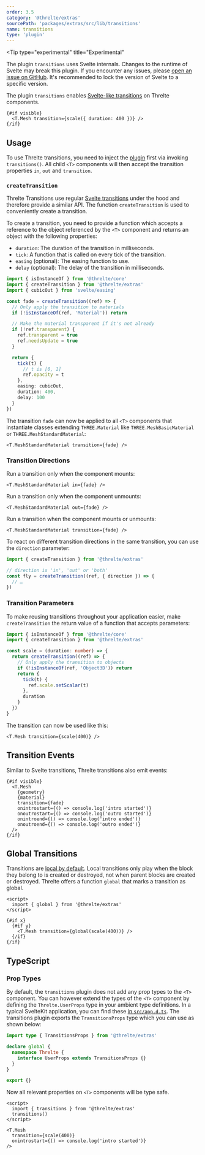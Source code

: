 ```yaml
---
order: 3.5
category: '@threlte/extras'
sourcePath: 'packages/extras/src/lib/transitions'
name: transitions
type: 'plugin'
---
```


<Tip
  type="experimental"
  title="Experimental"
>
  The plugin `transitions` uses Svelte internals. Changes to the runtime of Svelte may break this
  plugin. If you encounter any issues, please [open an issue on
  GitHub](https://github.com/threlte/threlte/issues). It's recommended to lock the version of Svelte
  to a specific version.
</Tip>

The plugin `transitions` enables [Svelte-like
transitions](https://svelte.dev/docs/svelte/transition)
on Threlte components.

```svelte
{#if visible}
  <T.Mesh transition={scale({ duration: 400 })} />
{/if}
```

<Example
  path="extras/transitions"
  showFile="Scene.svelte"
/>

## Usage

To use Threlte transitions, you need to inject the
[plugin](/docs/reference/core/plugins) first via invoking `transitions()`. All
child `<T>` components will then accept the transition properties `in`, `out` and
`transition`.

### `createTransition`

Threlte Transitions use regular [Svelte
transitions](https://svelte.dev/docs/svelte/transition) under the hood and
therefore provide a similar API. The function `createTransition` is used to
conveniently create a transition.

To create a transition, you need to provide a function which accepts a reference
to the object referenced by the `<T>` component and returns an object with the
following properties:

- `duration`: The duration of the transition in milliseconds.
- `tick`: A function that is called on every tick of the transition.
- `easing` (optional): The easing function to use.
- `delay` (optional): The delay of the transition in milliseconds.

```ts
import { isInstanceOf } from '@threlte/core'
import { createTransition } from '@threlte/extras'
import { cubicOut } from 'svelte/easing'

const fade = createTransition((ref) => {
  // Only apply the transition to materials
  if (!isInstanceOf(ref, 'Material')) return

  // Make the material transparent if it's not already
  if (!ref.transparent) {
    ref.transparent = true
    ref.needsUpdate = true
  }

  return {
    tick(t) {
      // t is [0, 1]
      ref.opacity = t
    },
    easing: cubicOut,
    duration: 400,
    delay: 100
  }
})
```

The transition `fade` can now be applied to all `<T>` components that
instantiate classes extending `THREE.Material` like `THREE.MeshBasicMaterial` or
`THREE.MeshStandardMaterial`:

```svelte
<T.MeshStandardMaterial transition={fade} />
```

### Transition Directions

Run a transition only when the component mounts:

```svelte
<T.MeshStandardMaterial in={fade} />
```

Run a transition only when the component unmounts:

```svelte
<T.MeshStandardMaterial out={fade} />
```

Run a transition when the component mounts or unmounts:

```svelte
<T.MeshStandardMaterial transition={fade} />
```

To react on different transition directions in the same transition, you can use
the `direction` parameter:

```ts
import { createTransition } from '@threlte/extras'

// direction is 'in', 'out' or 'both'
const fly = createTransition((ref, { direction }) => {
  // …
})
```

### Transition Parameters

To make reusing transitions throughout your application easier, make
`createTransition` the return value of a function that accepts parameters:

```ts
import { isInstanceOf } from '@threlte/core'
import { createTransition } from '@threlte/extras'

const scale = (duration: number) => {
  return createTransition((ref) => {
    // Only apply the transition to objects
    if (!isInstanceOf(ref, 'Object3D')) return
    return {
      tick(t) {
        ref.scale.setScalar(t)
      },
      duration
    }
  })
}
```

The transition can now be used like this:

```svelte
<T.Mesh transition={scale(400)} />
```

## Transition Events

Similar to Svelte transitions, Threlte transitions also emit events:

```svelte
{#if visible}
  <T.Mesh
    {geometry}
    {material}
    transition={fade}
    onintrostart={() => console.log('intro started')}
    onoutrostart={() => console.log('outro started')}
    onintroend={() => console.log('intro ended')}
    onoutroend={() => console.log('outro ended')}
  />
{/if}
```

## Global Transitions

Transitions are [local by
default](<(https://svelte.dev/docs/svelte/transition#Local-vs-global)>). Local
transitions only play when the block they belong to is created or destroyed, not
when parent blocks are created or destroyed. Threlte offers a function `global`
that marks a transition as global.

```svelte
<script>
  import { global } from '@threlte/extras'
</script>

{#if x}
  {#if y}
    <T.Mesh transition={global(scale(400))} />
  {/if}
{/if}
```

## TypeScript

### Prop Types

By default, the `transitions` plugin does not add any prop types to the `<T>`
component. You can however extend the types of the `<T>` component by defining
the `Threlte.UserProps` type in your ambient type definitions. In a typical
SvelteKit application, you can find these [in
`src/app.d.ts`](https://svelte.dev/docs/kit/types#app.d.ts). The transitions
plugin exports the `TransitionsProps` type which you can use as shown below:

```ts title="src/app.d.ts" {1}+ {4-6}+
import type { TransitionsProps } from '@threlte/extras'

declare global {
  namespace Threlte {
    interface UserProps extends TransitionsProps {}
  }
}

export {}
```

Now all relevant properties on `<T>` components will be type safe.

```svelte title="Scene.svelte"
<script>
  import { transitions } from '@threlte/extras'
  transitions()
</script>

<T.Mesh
  transition={scale(400)}
  onintrostart={() => console.log('intro started')}
/>
```

